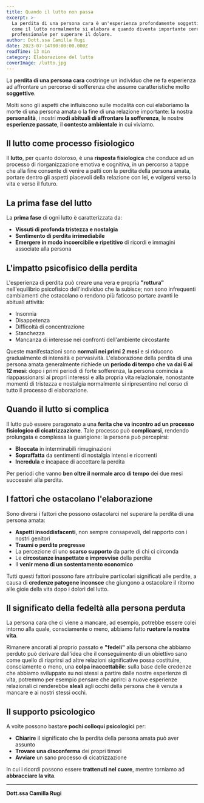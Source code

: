 ```yaml
---
title: Quando il lutto non passa
excerpt: >-
  La perdita di una persona cara è un'esperienza profondamente soggettiva. Scopri 
  come il lutto normalmente si elabora e quando diventa importante cercare aiuto 
  professionale per superare il dolore.
author: Dott.ssa Camilla Rugi
date: 2023-07-14T00:00:00.000Z
readTime: 13 min
category: Elaborazione del lutto
coverImage: /lutto.jpg
---
```


La **perdita di una persona cara** costringe un individuo che ne fa esperienza ad affrontare un percorso di sofferenza che assume caratteristiche molto **soggettive**.

Molti sono gli aspetti che influiscono sulle modalità con cui elaboriamo la morte di una persona amata o la fine di una relazione importante: la nostra **personalità**, i nostri **modi abituali di affrontare la sofferenza**, le nostre **esperienze passate**, il **contesto ambientale** in cui viviamo.

## Il lutto come processo fisiologico

Il **lutto**, per quanto doloroso, è una **risposta fisiologica** che conduce ad un processo di riorganizzazione emotiva e cognitiva, in un percorso a tappe che alla fine consente di venire a patti con la perdita della persona amata, portare dentro gli aspetti piacevoli della relazione con lei, e volgersi verso la vita e verso il futuro.

## La prima fase del lutto

La **prima fase** di ogni lutto è caratterizzata da:

- **Vissuti di profonda tristezza e nostalgia**
- **Sentimento di perdita irrimediabile**
- **Emergere in modo incoercibile e ripetitivo** di ricordi e immagini associate alla persona

## L'impatto psicofisico della perdita

L'esperienza di perdita può creare una vera e propria **"rottura"** nell'equilibrio psicofisico dell'individuo che la subisce; non sono infrequenti cambiamenti che ostacolano o rendono più faticoso portare avanti le abituali attività:

- Insonnia
- Disappetenza
- Difficoltà di concentrazione
- Stanchezza
- Mancanza di interesse nei confronti dell'ambiente circostante

Queste manifestazioni sono **normali nei primi 2 mesi** e si riducono gradualmente di intensità e pervasività. L'elaborazione della perdita di una persona amata generalmente richiede un **periodo di tempo che va dai 6 ai 12 mesi**: dopo i primi periodi di forte sofferenza, la persona comincia a riappassionarsi ai propri interessi e alla propria vita relazionale, nonostante momenti di tristezza e nostalgia normalmente si ripresentino nel corso di tutto il processo di elaborazione.

## Quando il lutto si complica

Il lutto può essere paragonato a una **ferita che va incontro ad un processo fisiologico di cicatrizzazione**. Tale processo può **complicarsi**, rendendo prolungata e complessa la guarigione: la persona può percepirsi:

- **Bloccata** in interminabili rimuginazioni
- **Sopraffatta** da sentimenti di nostalgia intensi e ricorrenti
- **Incredula** e incapace di accettare la perdita

Per periodi che vanno **ben oltre il normale arco di tempo** dei due mesi successivi alla perdita.

## I fattori che ostacolano l'elaborazione

Sono diversi i fattori che possono ostacolarci nel superare la perdita di una persona amata:

- **Aspetti insoddisfacenti**, non sempre consapevoli, del rapporto con i nostri genitori
- **Traumi o perdite pregresse**
- La percezione di uno **scarso supporto** da parte di chi ci circonda
- Le **circostanze inaspettate e improvvise** della perdita
- Il **venir meno di un sostentamento economico**

Tutti questi fattori possono fare attribuire particolari significati alle perdite, a causa di **credenze patogene inconsce** che giungono a ostacolare il ritorno alle gioie della vita dopo i dolori del lutto.

## Il significato della fedeltà alla persona perduta

La persona cara che ci viene a mancare, ad esempio, potrebbe essere colei intorno alla quale, consciamente o meno, abbiamo fatto **ruotare la nostra vita**.

Rimanere ancorati al proprio passato e **"fedeli"** alla persona che abbiamo perduto può derivare dall'idea che il conseguimento di un obiettivo sano come quello di riaprirsi ad altre relazioni significative possa costituire, consciamente o meno, una **colpa inaccettabile**: sulla base delle credenze che abbiamo sviluppato su noi stessi a partire dalle nostre esperienze di vita, potremmo per esempio pensare che aprirci a nuove esperienze relazionali ci renderebbe **sleali** agli occhi della persona che è venuta a mancare e ai nostri stessi occhi.

## Il supporto psicologico

A volte possono bastare **pochi colloqui psicologici** per:

- **Chiarire** il significato che la perdita della persona amata può aver assunto
- **Trovare una disconferma** dei propri timori
- **Avviare** un sano processo di cicatrizzazione

In cui i ricordi possono essere **trattenuti nel cuore**, mentre torniamo ad **abbracciare la vita**.

---

**Dott.ssa Camilla Rugi**